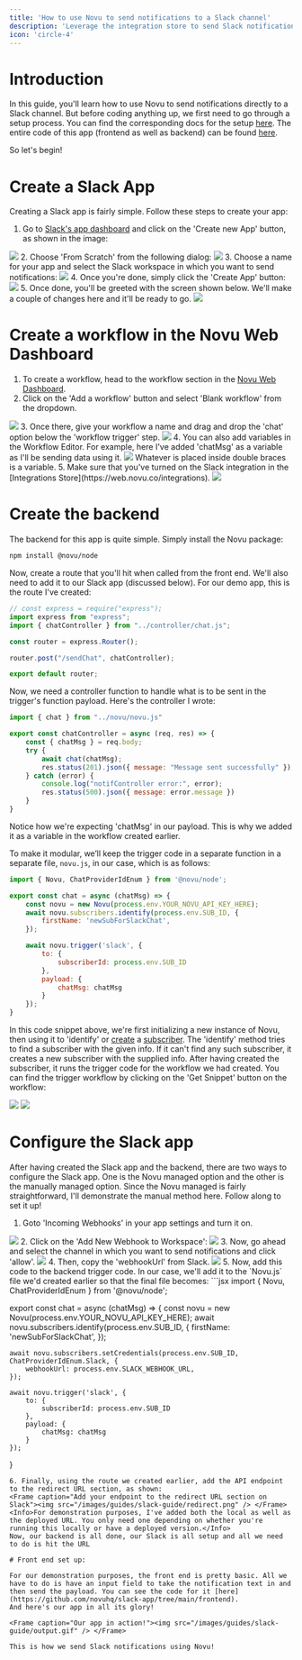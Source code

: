 ```yaml
---
title: 'How to use Novu to send notifications to a Slack channel'
description: 'Leverage the integration store to send Slack notifications'
icon: 'circle-4'
---
```


# Introduction

In this guide, you'll learn how to use Novu to send notifications directly to a Slack channel. But before coding anything up, we first need to go through a setup process. 
You can find the corresponding docs for the setup [here](https://docs.novu.co/channels-and-providers/chat/slack).
<Note>The entire code of this app (frontend as well as backend) can be found [here](https://github.com/novuhq/slack-app).</Note>

So let's begin!

# Create a Slack App
Creating a Slack app is fairly simple. Follow these steps to create your app:
1. Go to [Slack's app dashboard](https://api.slack.com/apps) and click on the 'Create new App' button, as shown in the image:
<Frame caption="Create an app from Slack's app dashboard"><img src="/images/guides/slack-guide/create-app.png" /> </Frame>
2. Choose 'From Scratch' from the following dialog:
<Frame caption="Select 'From Scratch' in the following dialog"><img src="/images/guides/slack-guide/scratch.png" /> </Frame>
3. Choose a name for your app and select the Slack workspace in which you want to send notifications:
<Frame caption="Name your app and select the workspace"><img src="/images/guides/slack-guide/name.png" /> </Frame>
4. Once you're done, simply click the 'Create App' button:
<Frame caption="Click on the 'Create App' button"><img src="/images/guides/slack-guide/create.png" /> </Frame>
5. Once done, you'll be greeted with the screen shown below. We'll make a couple of changes here and it'll be ready to go.
<Frame caption="Slack greets you with this screen"><img src="/images/guides/slack-guide/welcome.png" /> </Frame>

# Create a workflow in the Novu Web Dashboard
1. To create a workflow, head to the workflow section in the [Novu Web Dashboard](https://web.novu.co/workflows).
2. Click on the 'Add a workflow' button and select 'Blank workflow' from the dropdown.
<Frame caption="Create a workflow from the Novu Web Dashboard"><img src="/images/guides/slack-guide/workflow.png" /> </Frame>
3. Once there, give your workflow a name and drag and drop the 'chat' option below the 'workflow trigger' step.
<Frame caption="Drag and drop the 'chat' option"><img src="/images/guides/slack-guide/drag.png" /> </Frame>
4. You can also add variables in the Workflow Editor. For example, here I've added 'chatMsg' as a variable as I'll be sending data using it.
<Frame caption="Configure the step as per your liking"><img src="/images/guides/slack-guide/variable.png" /> </Frame>
<Info>Whatever is placed inside double braces is a variable.</Info>
5. Make sure that you've turned on the Slack integration in the [Integrations Store](https://web.novu.co/integrations).
<Frame caption="Make sure that Slack integration is set to active"><img src="/images/guides/slack-guide/integration.png" /> </Frame>

# Create the backend
The backend for this app is quite simple. Simply install the Novu package:
```bash
npm install @novu/node

```
Now, create a route that you'll hit when called from the front end. We'll also need to add it to our Slack app (discussed below). For our demo app, this is the route I've created:
```jsx
// const express = require("express");
import express from "express";
import { chatController } from "../controller/chat.js";

const router = express.Router();

router.post("/sendChat", chatController);

export default router;
```
Now, we need a controller function to handle what is to be sent in the trigger's function payload. Here's the controller I wrote:
```jsx
import { chat } from "../novu/novu.js"

export const chatController = async (req, res) => {
    const { chatMsg } = req.body;
    try {
        await chat(chatMsg);
        res.status(201).json({ message: "Message sent successfully" });
    } catch (error) {
        console.log("notifController error:", error);
        res.status(500).json({ message: error.message })
    }
}
```
<Info>Notice how we're expecting 'chatMsg' in our payload. This is why we added it as a variable in the workflow created earlier.</Info>

To make it modular, we’ll keep the trigger code in a separate function in a separate file, `novu.js`, in our case, which is as follows:
```jsx
import { Novu, ChatProviderIdEnum } from '@novu/node';

export const chat = async (chatMsg) => {
    const novu = new Novu(process.env.YOUR_NOVU_API_KEY_HERE);
    await novu.subscribers.identify(process.env.SUB_ID, {
        firstName: 'newSubForSlackChat',
    });

    await novu.trigger('slack', {
        to: {
            subscriberId: process.env.SUB_ID
        },
        payload: {
            chatMsg: chatMsg
        }
    });
}
```
In this code snippet above, we're first initializing a new instance of Novu, then using it to 'identify' or [create](https://docs.novu.co/subscribers/subscribers#create-a-subscriber) a [subscriber](https://docs.novu.co/subscribers/subscribers). 
<Info>The 'identify' method tries to find a subscriber with the given info. If it can't find any such subscriber, it creates a new subscriber with the supplied info.</Info>
After having created the subscriber, it runs the trigger code for the workflow we had created. You can find the trigger workflow by clicking on the 'Get Snippet' button on the workflow:
<Frame caption="Click the 'Get Snippet' button to get trigger code"><img src="/images/guides/slack-guide/trigger.png" /> </Frame>
<Frame caption="Paste this trigger code in your backend"><img src="/images/guides/slack-guide/trigger-code.png" /> </Frame>

# Configure the Slack app

After having created the Slack app and the backend, there are two ways to configure the Slack app. One is the Novu managed option and the other is the manually managed option. 
Since the Novu managed is fairly straightforward, I'll demonstrate the manual method here. Follow along to set it up!

1. Goto 'Incoming Webhooks' in your app settings and turn it on.
<Frame caption="Turn on 'Incoming Webhooks' in your Slack app"><img src="/images/guides/slack-guide/on.png" /> </Frame>
2. Click on the 'Add New Webhook to Workspace':
<Frame caption="Click the 'Add New Webhook to Workspace' button"><img src="/images/guides/slack-guide/add.png" /> </Frame>
3. Now, go ahead and select the channel in which you want to send notifications and click 'allow'.
<Frame caption="Select the channel"><img src="/images/guides/slack-guide/install.png" /> </Frame>
4. Then, copy the 'webhookUrl' from Slack.
<Frame caption="Copy the webhookUrl from Slack"><img src="/images/guides/slack-guide/hook.png" /> </Frame>
5. Now, add this code to the backend trigger code. In our case, we'll add it to the `Novu.js` file we'd created earlier so that the final file becomes:
```jsx
import { Novu, ChatProviderIdEnum } from '@novu/node';

export const chat = async (chatMsg) => {
    const novu = new Novu(process.env.YOUR_NOVU_API_KEY_HERE);
    await novu.subscribers.identify(process.env.SUB_ID, {
        firstName: 'newSubForSlackChat',
    });

    await novu.subscribers.setCredentials(process.env.SUB_ID, ChatProviderIdEnum.Slack, {
        webhookUrl: process.env.SLACK_WEBHOOK_URL,
    });

    await novu.trigger('slack', {
        to: {
            subscriberId: process.env.SUB_ID
        },
        payload: {
            chatMsg: chatMsg
        }
    });
}
```
6. Finally, using the route we created earlier, add the API endpoint to the redirect URL section, as shown:
<Frame caption="Add your endpoint to the redirect URL section on Slack"><img src="/images/guides/slack-guide/redirect.png" /> </Frame>
<Info>For demonstration purposes, I've added both the local as well as the deployed URL. You only need one depending on whether you're running this locally or have a deployed version.</Info>
Now, our backend is all done, our Slack is all setup and all we need to do is hit the URL

# Front end set up:

For our demonstration purposes, the front end is pretty basic. All we have to do is have an input field to take the notification text in and then send the payload. You can see the code for it [here](https://github.com/novuhq/slack-app/tree/main/frontend). 
And here's our app in all its glory!

<Frame caption="Our app in action!"><img src="/images/guides/slack-guide/output.gif" /> </Frame>

This is how we send Slack notifications using Novu!